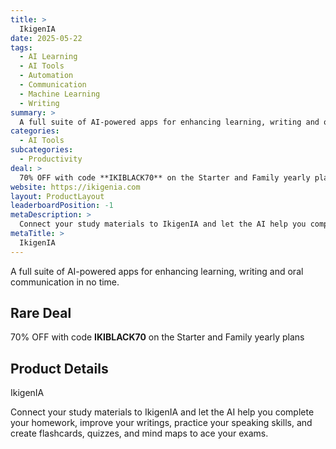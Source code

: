 ```yaml
---
title: >
  IkigenIA
date: 2025-05-22
tags:
  - AI Learning
  - AI Tools
  - Automation
  - Communication
  - Machine Learning
  - Writing
summary: >
  A full suite of AI-powered apps for enhancing learning, writing and oral communication in no time.
categories:
  - AI Tools
subcategories:
  - Productivity
deal: >
  70% OFF with code **IKIBLACK70** on the Starter and Family yearly plans
website: https://ikigenia.com
layout: ProductLayout
leaderboardPosition: -1
metaDescription: >
  Connect your study materials to IkigenIA and let the AI help you complete your homework, improve your writings, practice your speaking skills, and create flashcards, quizzes, and mind maps to ace your exams.
metaTitle: >
  IkigenIA
---
```

A full suite of AI-powered apps for enhancing learning, writing and oral communication in no time.

## Rare Deal

70% OFF with code **IKIBLACK70** on the Starter and Family yearly plans

## Product Details

IkigenIA

Connect your study materials to IkigenIA and let the AI help you complete your homework, improve your writings, practice your speaking skills, and create flashcards, quizzes, and mind maps to ace your exams.

